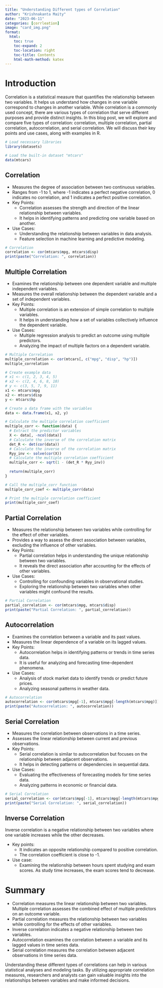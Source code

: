 ```yaml
---
title: "Understanding Different types of Correlation"
author: "Krishnakanta Maity"
date: "2023-06-11"
categories: [corrleation]
image: "card_img.png"
format:
  html:
    toc: true
    toc-expand: 2
    toc-location: right
    toc-title: Contents
    html-math-method: katex
---
```


# Introduction

Correlation is a statistical measure that quantifies the relationship between two variables. It helps us understand how changes in one variable correspond to changes in another variable. While correlation is a commonly used concept, there are various types of correlation that serve different purposes and provide distinct insights. In this blog post, we will explore and compare five types of correlation: correlation, multiple correlation, partial correlation, autocorrelation, and serial correlation. We will discuss their key points and use cases, along with examples in R.

```r
# Load necessary libraries
library(datasets)

# Load the built-in dataset "mtcars"
data(mtcars)
```

## Correlation

-   Measures the degree of association between two continuous variables.
-   Ranges from -1 to 1, where -1 indicates a perfect negative correlation, 0 indicates no correlation, and 1 indicates a perfect positive correlation.
-   Key Points:
    -   Correlation assesses the strength and direction of the linear relationship between variables.
    -   It helps in identifying patterns and predicting one variable based on another.
-   Use Cases:
    -   Understanding the relationship between variables in data analysis.
    -   Feature selection in machine learning and predictive modeling.

```r
# Correlation
correlation <- cor(mtcars$mpg, mtcars$disp)
print(paste("Correlation: ", correlation))
```

## Multiple Correlation

-   Examines the relationship between one dependent variable and multiple independent variables.
-   Measures the overall relationship between the dependent variable and a set of independent variables.
-   Key Points:
    -   Multiple correlation is an extension of simple correlation to multiple variables.
    -   It helps in understanding how a set of variables collectively influence the dependent variable.
-   Use Cases:
    -   Multiple regression analysis to predict an outcome using multiple predictors.
    -   Analyzing the impact of multiple factors on a dependent variable.

```r
# Multiple Correlation
multiple_correlation <- cor(mtcars[, c("mpg", "disp", "hp")])
multiple_correlation
```

```r
# Create example data
# x1 <- c(1, 2, 3, 4, 5)
# x2 <- c(2, 4, 6, 8, 10)
# y <- c(3, 5, 7, 9, 11)
x1 <- mtcars$mpg
x2 <- mtcars$disp
y <- mtcars$hp

# Create a data frame with the variables
data <- data.frame(x1, x2, y)

# Calculate the multiple correlation coefficient
multiple_corr <- function(data) {
  # Extract the predictor variables
  X <- data[, -ncol(data)]
  # Calculate the inverse of the correlation matrix
  det_R <- det(cor(data))
  # Calculate the inverse of the correlation matrix
  Ryy_inv <- solve(cor(X))
  # Calculate the multiple correlation coefficient
  multiple_corr <- sqrt(1 - (det_R * Ryy_inv))
  
  return(multiple_corr)
}

# Call the multiple_corr function
multiple_corr_coef <- multiple_corr(data)

# Print the multiple correlation coefficient
print(multiple_corr_coef)

```

## Partial Correlation

-   Measures the relationship between two variables while controlling for the effect of other variables.
-   Provides a way to assess the direct association between variables, excluding the influence of other variables.
-   Key Points:
    -   Partial correlation helps in understanding the unique relationship between two variables.
    -   It reveals the direct association after accounting for the effects of other variables.
-   Use Cases:
    -   Controlling for confounding variables in observational studies.
    -   Exploring the relationship between two variables when other variables might confound the results.

```r
# Partial Correlation
partial_correlation <- cor(mtcars$mpg, mtcars$disp)
print(paste("Partial Correlation: ", partial_correlation))
```

## Autocorrelation

-   Examines the correlation between a variable and its past values.
-   Measures the linear dependence of a variable on its lagged values.
-   Key Points:
    -   Autocorrelation helps in identifying patterns or trends in time series data.
    -   It is useful for analyzing and forecasting time-dependent phenomena.
-   Use Cases:
    -   Analysis of stock market data to identify trends or predict future prices.
    -   Analyzing seasonal patterns in weather data.

```r
# Autocorrelation
autocorrelation <- cor(mtcars$mpg[-1], mtcars$mpg[-length(mtcars$mpg)])
print(paste("Autocorrelation: ", autocorrelation))
```

## Serial Correlation

-   Measures the correlation between observations in a time series.
-   Assesses the linear relationship between current and previous observations.
-   Key Points:
    -   Serial correlation is similar to autocorrelation but focuses on the relationship between adjacent observations.
    -   It helps in detecting patterns or dependencies in sequential data.
-   Use Cases:
    -   Evaluating the effectiveness of forecasting models for time series data.
    -   Analyzing patterns in economic or financial data.

```r
# Serial Correlation
serial_correlation <- cor(mtcars$mpg[-1], mtcars$mpg[-length(mtcars$mpg)], method = "pearson")
print(paste("Serial Correlation: ", serial_correlation))
```

## Inverse Correlation

Inverse correlation is a negative relationship between two variables where one variable increases while the other decreases.

-   Key points:
    -   It indicates an opposite relationship compared to positive correlation.
    -   The correlation coefficient is close to -1.
-   Use case:
    -   Examining the relationship between hours spent studying and exam scores. As study time increases, the exam scores tend to decrease.

# Summary

-   Correlation measures the linear relationship between two variables. Multiple correlation assesses the combined effect of multiple predictors on an outcome variable.
-   Partial correlation measures the relationship between two variables while controlling for the effects of other variables.
-   Inverse correlation indicates a negative relationship between two variables.
-   Autocorrelation examines the correlation between a variable and its lagged values in time series data.
-   Serial correlation measures the correlation between adjacent observations in time series data.

Understanding these different types of correlations can help in various statistical analyses and modeling tasks. By utilizing appropriate correlation measures, researchers and analysts can gain valuable insights into the relationships between variables and make informed decisions.
